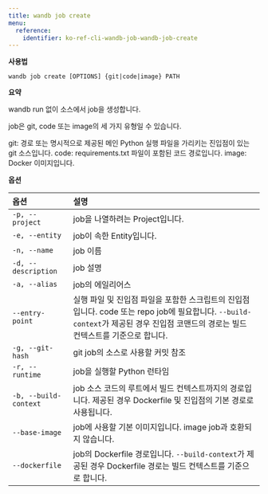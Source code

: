 ---
title: wandb job create
menu:
  reference:
    identifier: ko-ref-cli-wandb-job-wandb-job-create
---

**사용법**

`wandb job create [OPTIONS] {git|code|image} PATH`

**요약**

wandb run 없이 소스에서 job을 생성합니다.

job은 git, code 또는 image의 세 가지 유형일 수 있습니다.

git: 경로 또는 명시적으로 제공된 메인 Python 실행 파일을 가리키는 진입점이 있는 git 소스입니다. code: requirements.txt 파일이 포함된 코드 경로입니다. image: Docker 이미지입니다.

**옵션**

| **옵션** | **설명** |
| :--- | :--- |
| `-p, --project` | job을 나열하려는 Project입니다. |
| `-e, --entity` | job이 속한 Entity입니다. |
| `-n, --name` | job 이름 |
| `-d, --description` | job 설명 |
| `-a, --alias` | job의 에일리어스 |
| `--entry-point` | 실행 파일 및 진입점 파일을 포함한 스크립트의 진입점입니다. code 또는 repo job에 필요합니다. `--build-context`가 제공된 경우 진입점 코맨드의 경로는 빌드 컨텍스트를 기준으로 합니다. |
| `-g, --git-hash` | git job의 소스로 사용할 커밋 참조 |
| `-r, --runtime` | job을 실행할 Python 런타임 |
| `-b, --build-context` | job 소스 코드의 루트에서 빌드 컨텍스트까지의 경로입니다. 제공된 경우 Dockerfile 및 진입점의 기본 경로로 사용됩니다. |
| `--base-image` | job에 사용할 기본 이미지입니다. image job과 호환되지 않습니다. |
| `--dockerfile` | job의 Dockerfile 경로입니다. `--build-context`가 제공된 경우 Dockerfile 경로는 빌드 컨텍스트를 기준으로 합니다. |
